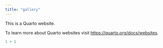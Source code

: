 ```yaml
---
title: "gallery"
---
```


This is a Quarto website.

To learn more about Quarto websites visit <https://quarto.org/docs/websites>.

```r
1 + 1
```
